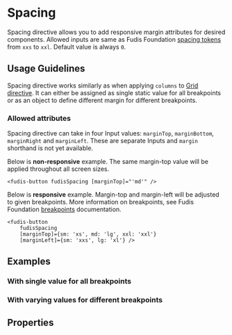 
<Meta title="Directives/Spacing" />

# Spacing

Spacing directive allows you to add responsive margin attributes for desired components. Allowed inputs are same as Fudis Foundation [spacing tokens](/docs/foundations-spacing--documentation) from `xxs` to `xxl`. Default value is always `0`.

## Usage Guidelines

Spacing directive works similarly as when applying `columns` to [Grid directive](/docs/components-grid-grid--documentation). It can either be assigned as single static value for all breakpoints or as an object to define different margin for different breakpoints.

### Allowed attributes

Spacing directive can take in four Input values: `marginTop`, `marginBottom`, `marginRight` and `marginLeft`. These are separate Inputs and `margin` shorthand is not yet available.

Below is **non-responsive** example. The same margin-top value will be applied throughout all screen sizes.
```
<fudis-button fudisSpacing [marginTop]="'md'" />
```

Below is **responsive** example. Margin-top and margin-left will be adjusted to given breakpoints. More information on breakpoints, see Fudis Foundation [breakpoints](/docs/foundations-breakpoints--documentation) documentation.
```
<fudis-button 
	fudisSpacing 
	[marginTop]={sm: 'xs', md: 'lg', xxl: 'xxl'} 
	[marginLeft]={sm: 'xxs', lg: 'xl'} />
```

## Examples

### With single value for all breakpoints

<Canvas of={SpacingStories.Example}></Canvas>

### With varying values for different breakpoints

<Canvas of={SpacingStories.ResponsiveExample}></Canvas>

## Properties

<ArgTypes of={SpacingDirective} />
